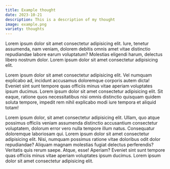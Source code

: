 ```yaml
---
title: Example thought
date: 2023-10-21
description: This is a description of my thought
image: example.png
variety: thoughts
---
```


Lorem ipsum dolor sit amet consectetur adipisicing elit. Iure, tenetur assumenda, nam veniam, dolorem debitis omnis amet vitae distinctio repudiandae labore earum voluptatum? Molestias eligendi harum, delectus libero nostrum dolor. Lorem ipsum dolor sit amet consectetur adipisicing elit.

Lorem ipsum dolor sit amet consectetur adipisicing elit. Vel numquam explicabo ad, incidunt accusamus doloremque corporis autem dicta! Eveniet sint sunt tempore quas officiis minus vitae aperiam voluptates ipsum ducimus. Lorem ipsum dolor sit amet consectetur adipisicing elit. Sit eaque, ratione quos necessitatibus nisi omnis distinctio quisquam quidem soluta tempore, impedit rem nihil explicabo modi iure tempora et aliquid totam!

Lorem ipsum dolor, sit amet consectetur adipisicing elit. Ullam, quo atque possimus officiis veniam assumenda distinctio accusantium consectetur voluptatem, dolorum error vero nulla tempore illum natus. Consequatur doloremque laboriosam qui. Lorem ipsum dolor sit amet consectetur adipisicing elit. Nisi, numquam possimus ratione vitae doloribus odit dolor repudiandae? Aliquam magnam molestias fugiat delectus perferendis? Veritatis quis rerum saepe. Atque, esse! Aperiam? Eveniet sint sunt tempore quas officiis minus vitae aperiam voluptates ipsum ducimus. Lorem ipsum dolor sit amet consectetur adipisicing elit. 